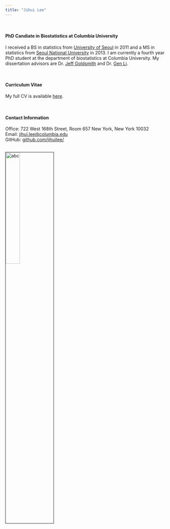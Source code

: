 ```yaml
---
title: "Jihui Lee"
---
```


<br>

#### PhD Candiate in Biostatistics at Columbia University

I received a BS in statistics from [University of Seoul](http://www.uos.ac.kr/en/) in 2011 and a MS in statistics from [Seoul National University](http://en.snu.ac.kr) in 2013. I am currently a fourth year PhD student at the department of biostatistics at Columbia University. My dissertation advisors are Dr. [Jeff Goldsmith](http://jeffgoldsmoth.com) and Dr. [Gen Li](https://sites.google.com/view/ligen).

<br>

#### Curriculum Vitae
My full CV is available [here](download/[Jihui Lee] Resume.pdf).

<br>


#### Contact Information

Office: 722 West 168th Street, Room 657 New York, New York 10032  
Email: [jihui.lee@columbia.edu](mailto:jihui.lee@columbia.edu)  
GitHub: [github.com/jihuilee/](http://github.com/jihuilee/)


<br><img src="image/image.jpg" alt="abc" style="width:30%; border:1px solid"><br>




